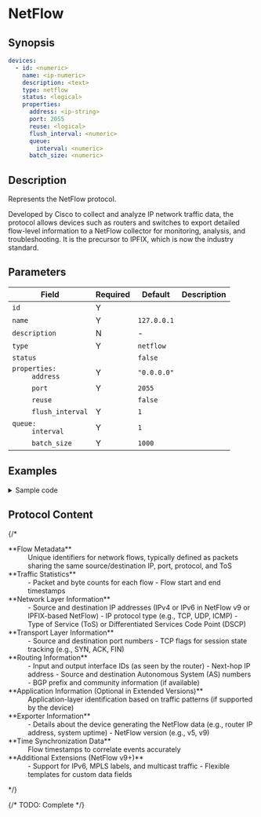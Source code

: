 # NetFlow

## Synopsis

```yaml
devices:
  - id: <numeric>
    name: <ip-numeric>
    description: <text>
    type: netflow
    status: <logical>
    properties:
      address: <ip-string>
      port: 2055
      reuse: <logical>
      flush_interval: <numeric>
      queue:
        interval: <numeric>
      batch_size: <numeric>
```

## Description

Represents the NetFlow protocol.

Developed by Cisco to collect and analyze IP network traffic data, the protocol allows devices such as routers and switches to export detailed flow-level information to a NetFlow collector for monitoring, analysis, and troubleshooting. It is the precursor to IPFIX, which is now the industry standard.

## Parameters

|Field|Required|Default|Description|
|---|---|---|---|
|`id`|Y|||
|`name`|Y|`127.0.0.1`||
|`description`|N|-||
|`type`|Y|`netflow`||
|`status`||`false`||
|<dt>`properties:`</dt><dd>`address`</dd>|Y|`"0.0.0.0"`||
|<dd>`port`</dd>|Y|`2055`||
|<dd>`reuse`</dd>||`false`||
|<dd>`flush_interval`</dd>|Y|`1`||
|<dd><dt>`queue:`</dt><dd>`interval`</dd></dd>|Y|`1`||
|<dd>`batch_size`</dd>|Y|`1000`||

## Examples

<details>
<summary>Sample code</summary>
```yaml
```
</details>

## Protocol Content

{/* <dl>
   <dt>**Flow Metadata**</dt>
      <dd>
      Unique identifiers for network flows, typically defined as packets sharing the same source/destination IP, port, protocol, and ToS
      </dd>

   <dt>**Traffic Statistics**</dt>
      <dd>
      - Packet and byte counts for each flow
      - Flow start and end timestamps
      </dd>

   <dt>**Network Layer Information**</dt>
      <dd>
      - Source and destination IP addresses (IPv4 or IPv6 in NetFlow v9 or IPFIX-based NetFlow)
      - IP protocol type (e.g., TCP, UDP, ICMP)
      - Type of Service (ToS) or Differentiated Services Code Point (DSCP)
      </dd>

   <dt>**Transport Layer Information**</dt>
      <dd>
      - Source and destination port numbers
      - TCP flags for session state tracking (e.g., SYN, ACK, FIN)
      </dd>

   <dt>**Routing Information**</dt>
      <dd>
      - Input and output interface IDs (as seen by the router)
      - Next-hop IP address
      - Source and destination Autonomous System (AS) numbers
      - BGP prefix and community information (if available)
      </dd>

   <dt>**Application Information (Optional in Extended Versions)**</dt>
      <dd>
      Application-layer identification based on traffic patterns (if supported by the device)
      </dd>

   <dt>**Exporter Information**</dt>
      <dd>
      - Details about the device generating the NetFlow data (e.g., router IP address, system uptime)
      - NetFlow version (e.g., v5, v9)
      </dd>

   <dt>**Time Synchronization Data**</dt>
      <dd>
      Flow timestamps to correlate events accurately
      </dd>

   <dt>**Additional Extensions (NetFlow v9+)**</dt>
      <dd>
      - Support for IPv6, MPLS labels, and multicast traffic
      - Flexible templates for custom data fields
      </dd>
</dl> */}

{/* TODO: Complete */}